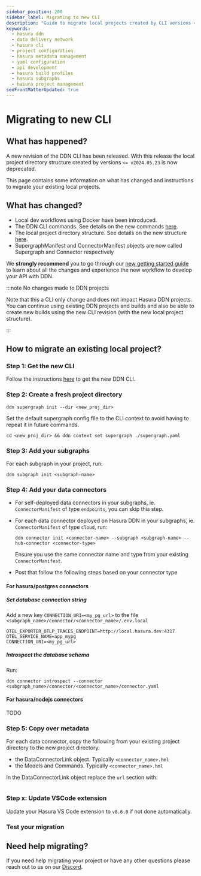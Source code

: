 ```yaml
---
sidebar_position: 200
sidebar_label: Migrating to new CLI
description: "Guide to migrate local projects created by CLI versions <= v2024.05.23"
keywords:
  - hasura ddn
  - data delivery network
  - hasura cli
  - project configuration
  - hasura metadata management
  - yaml configuration
  - api development
  - hasura build profiles
  - hasura subgraphs
  - hasura project management
seoFrontMatterUpdated: true
---
```


# Migrating to new CLI

## What has happened?

A new revision of the DDN CLI has been released. With this release the local project directory
structure created by versions `<= v2024.05.23` is now deprecated.

This page contains some information on what has changed and instructions to migrate your existing local projects.


## What has changed?

- Local dev workflows using Docker have been introduced.
- The DDN CLI commands. See details on the new commands [here](/cli/commands/ddn).
- The local project directory structure. See details on the new structure [here](/project-configuration/config).
- SupergraphManifest and ConnectorManifest objects are now called Supergraph and Connector respectively

We **strongly recommend** you to go through our [new getting started guide](/getting-started/overview) to learn
about all the changes and experience the new workflow to develop your API with DDN.

:::note No changes made to DDN projects

Note that this a CLI only change and does not impact Hasura DDN projects. You can continue using existing DDN projects
and builds and also be able to create new builds using the new CLI revision (with the new local project structure).

:::


## How to migrate an existing local project?

### Step 1: Get the new CLI

Follow the instructions [here](/cli/installation) to get the new DDN CLI.

### Step 2: Create a fresh project directory

```
ddn supergraph init --dir <new_proj_dir>
```

Set the default supergraph config file to the CLI context to avoid having to repeat it in future commands.
```
cd <new_proj_dir> && ddn context set supergraph ./supergraph.yaml
```

### Step 3: Add your subgraphs

For each subgraph in your project, run:

```
ddn subgraph init <subgraph-name>
```

### Step 4: Add your data connectors

- For self-deployed data connectors in your subgraphs, ie. `ConnectorManifest` of type `endpoints`, you can skip this step.

- For each data connector deployed on Hasura DDN in your subgraphs, ie. `ConnectorManifest` of type `cloud`, run:

  ```
  ddn connector init <connector-name> --subgraph <subgraph-name> --hub-connector <connector-type>
  ```

  Ensure you use the same connector name and type from your existing `ConnectorManifest`.

- Post that follow the following steps based on your connector type

#### For hasura/postgres connectors

##### Set database connection string

Add a new key `CONNECTION_URI=<my_pg_url>` to the file `<subgraph_name>/connector/<connector_name>/.env.local`

```
OTEL_EXPORTER_OTLP_TRACES_ENDPOINT=http://local.hasura.dev:4317
OTEL_SERVICE_NAME=app_mypg
CONNECTION_URI=<my_pg_url>
```

##### Introspect the database schema

Run:

```
ddn connector introspect --connector <subgraph_name>/connector/<connector_name>/connector.yaml
```

#### For hasura/nodejs connectors

TODO

### Step 5: Copy over metadata

For each data connector, copy the following from your existing project directory to the new project directory.

- the DataConnectorLink object. Typically `<connector_name>.hml`
- the Models and Commands. Typically `<connector_name>.hml`

In the DataConnectorLink object replace the `url` section with:

```

```

### Step x: Update VSCode extension

Update your Hasura VS Code extension to `v0.6.0` if not done automatically.

### Test your migration

## Need help migrating?

[//]: <> (TODO: put proper reach out link)

If you need help migrating your project or have any other questions please reach out to us on
our [Discord](https://hasura.io/discord).